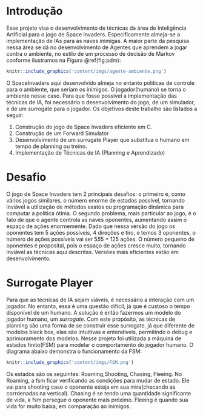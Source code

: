 # Introdução {#intro}
Esse projeto visa o desenvolvimento de técnicas da área de Inteligência Artificial para o jogo de Space Invaders. Especificamente almeja-se a implementação de IAs para as naves inimigas. A maior parte da pesquisa nessa área se dá no desenvolvimento de Agentes que aprendem a jogar contra o ambiente, no estilo de um processo de decisão de Markov conforme ilustramos na Figura \@ref(fig:pdm):


```r
knitr::include_graphics('content/imgs/agente-ambiente.png')
```

O SpaceInvaders aqui desenvolvido almeja no entanto politicas de controle para o ambiente, que seriam os inimigos. O jogador(humano) se torna o ambiente nesse caso. Para que fosse possível a implementação das técnicas de IA, foi necessário o desenvolvimento do jogo, de um simulador, e de um surrogate para o jogador. 
Os objetivos deste trabalho são listados a seguir:

1. Construção do jogo de Space Invaders eficiente em C.
2. Construção de um Forward Simulator
3. Desenvolvimento de um surrugate Player que substitua o humano em tempo de planning ou treino.
4. Implementação de Técnicas de IA (Planning e Aprendizado)

# Desafio 

O jogo de Space Invaders tem 2 principais desafios: o primeiro é, como vários jogos similares, o número enorme de estados possível, tornando inviável a utilização de métodos exatos ou programação dinâmica para computar a política ótima. O segundo problema, mais particular ao jogo, é o fato de que o agente controla as naves oponentes, aumentando assim o espaço de ações enormemente. Dado que nessa versão do jogo os oponentes tem 5 ações possíveis, 4 direções e tiro, e temos 3 oponentes, o número de ações possíveis vai ser 5*5*5 = 125 ações. O número pequeno de oponentes é proposital, pois o espaço de ações cresce muito, tornando inviável as técnicas aqui descritas. Versões mais eficientes estão em desenvolvimento.

# Surrogate Player
Para que as técnicas de IA sejam viáveis, é necessário a interação com um jogador. No entanto, essa é uma questão difícil, já que é custoso o tempo disponível de um humano. A solução é então fazermos um modelo do jogador humano, um *surrogate*. 
Com este propósito, as técnicas de planning são uma forma de se construir esse surrogate, já que diferente de modelos black box, elas são intuitivas e entendíveis, permitindo o debug e aprimoramento dos modelos.
Nesse projeto foi utilizada a máquina de estados finito(FSM) para modelar o comportamento do jogador humano. O diagrama abaixo demonstra o funcionamento da FSM:

```r
knitr::include_graphics('content/imgs/FSM.png')
```

Os estados são os seguintes: Roaming,Shooting, Chasing, Fleeing. 
No Roaming, a fsm ficar verificando as condições para mudar de estado. Ele vai para shooting caso o oponente esteja em sua mira(checando as corrdenadas na vertical). Chasing é se tendo uma quantidade significante de vida, a fsm persegue o oponente mais próximo. Fleeing é quando sua vida for muito baixa, em comparação ao inimigos. 
